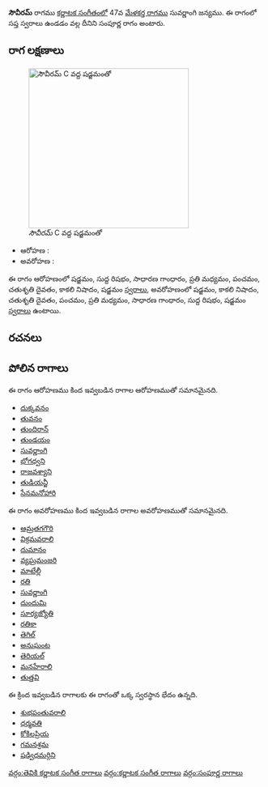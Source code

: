 {{Infobox ragam
	| name          	= సౌవీరమ్
	| synonym	    	= 
	| mela          	= 
	| chakra        	= 
	| janaka        	= 
	| type          	= సంపూర్ణ
	| arohanam      	= {{svaraC|S|R1|G2|M2|P|D2|N3|S'}} 
	| avarohanam    	= {{svaraC|S'|N3|D2|P|M2|G2|R1|S}}
	| jeeva         	=
	| chhaya        	=
	| nyasa         	=
	| vishesha      	= 
	| equivalent  		= 
}}
{{కర్ణాటక సంగీత రాగాలు}}
'''సౌవీరమ్''' రాగము [[కర్ణాటక సంగీతం]]లో 47వ [[మేళకర్త రాగము]] సువర్ణాంగి జన్యము.  ఈ రాగంలో సప్త స్వరాలు ఉండడం వల్ల దీనిని సంపూర్ణ రాగం అంటారు.


==రాగ లక్షణాలు==
[[Image:sowveeram_kb2wiki.png|thumb|right|316px|''సౌవీరమ్'' C వద్ద షడ్జమంతో]]

* ఆరోహణ : {{svaraC|S|R1|G2|M2|P|D2|N3|S'}} 
* అవరోహణ : {{svaraC|S'|N3|D2|P|M2|G2|R1|S}}

ఈ రాగం ఆరోహణంలో షడ్జమం, సుద్ద  రిషభం, సాధారణ  గాంధారం, ప్రతి మధ్యమం, పంచమం, చతుశృతి దైవతం, కాకలి  నిషాదం, షడ్జమం [[స్వరాలు]], అవరోహణంలో షడ్జమం, కాకలి  నిషాదం, చతుశృతి దైవతం, పంచమం, ప్రతి మధ్యమం, సాధారణ  గాంధారం, సుద్ద  రిషభం, షడ్జమం [[స్వరాలు]] ఉంటాయి.

==రచనలు==



==పోలిన రాగాలు==
ఈ రాగం ఆరోహణము కింద ఇవ్వబడిన రాగాల ఆరోహణముతో సమానమైనది.
* [[దుక్కవనం]]
* [[ తువనం]]
* [[తుందిరాన్]]
* [[తుండయం]]
* [[సువర్ణాంగి]]
* [[భోగధ్వని]]
* [[రాజవశ్యాని]]
* [[ తుడియన్జీ]]
* [[సేనమనోహారి]]

ఈ రాగం అవరోహణము కింద ఇవ్వబడిన రాగాల అవరోహణముతో సమానమైనది.
* [[ఆమ్రతగగౌరి]]
* [[విక్రమవరాలి]]
* [[ దుమానం]]
* [[వ్యఘ్రమంజరి]]
* [[మాటేల్లీ]]
* [[రతి]]
* [[సువర్ణాంగి]]
* [[దుందుమి]]
* [[సూర్యజ్యోతి]]
* [[రతికా]]
* [[తెగిల్]]
* [[అనుఘంట]]
* [[తెరియల్]]
* [[మనహేరాలి]]
* [[తుత్తవి]]

ఈ క్రింద ఇవ్వబడిన రాగాలకు ఈ రాగంతో ఒక్క స్వరస్థాన భేదం ఉన్నది.
* [[శుభపంతువరాలి]]
* [[ధర్మవతి]]
* [[కోకిలప్రియ]]
* [[గమనశ్రమ]]
* [[ షడ్విధమర్గిని]]



[[వర్గం:తెవికి కర్ణాటక సంగీత రాగాలు]]
[[వర్గం:కర్ణాటక సంగీత రాగాలు]]
[[వర్గం:సంపూర్ణ రాగాలు]]